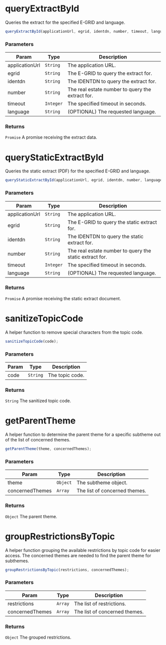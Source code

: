 
<Meta title="API Reference/Request/Extract" />

# queryExtractById

Queries the extract for the specified E-GRID and language.

```js
queryExtractById(applicationUrl, egrid, identdn, number, timeout, language);
```

### Parameters

| Param | Type | Description |
| --- | --- | --- |
| applicationUrl | <code>String</code> | The application URL. |
| egrid | <code>String</code> | The E-GRID to query the extract for. |
| identdn | <code>String</code> | The IDENTDN to query the extract for. |
| number | <code>String</code> | The real estate number to query the extract for. |
| timeout | <code>Integer</code> | The specified timeout in seconds. |
| language | <code>String</code> | (OPTIONAL) The requested language. |

### Returns

<code>Promise</code> A promise receiving the extract data.


# queryStaticExtractById

Queries the static extract (PDF) for the specified E-GRID and language.

```js
queryStaticExtractById(applicationUrl, egrid, identdn, number, language);
```

### Parameters

| Param | Type | Description |
| --- | --- | --- |
| applicationUrl | <code>String</code> | The application URL. |
| egrid | <code>String</code> | The E-GRID to query the static extract for. |
| identdn | <code>String</code> | The IDENTDN to query the static extract for. |
| number | <code>String</code> | The real estate number to query the static extract for. |
| timeout | <code>Integer</code> | The specified timeout in seconds. |
| language | <code>String</code> | (OPTIONAL) The requested language. |

### Returns

<code>Promise</code> A promise receiving the static extract document.


# sanitizeTopicCode

A helper function to remove special characters from the topic code.

```js
sanitizeTopicCode(code);
```

### Parameters

| Param | Type | Description |
| --- | --- | --- |
| code | <code>String</code> | The topic code. |

### Returns

<code>String</code> The sanitized topic code.


# getParentTheme

A helper function to determine the parent theme for a specific subtheme
out of the list of concerned themes.

```js
getParentTheme(theme, concernedThemes);
```

### Parameters

| Param | Type | Description |
| --- | --- | --- |
| theme | <code>Object</code> | The subtheme object. |
| concernedThemes | <code>Array</code> | The list of concerned themes. |

### Returns

<code>Object</code> The parent theme.


# groupRestrictionsByTopic

A helper function grouping the available restrictions by topic code for easier access.
The concerned themes are needed to find the parent theme for subthemes.

```js
groupRestrictionsByTopic(restrictions, concernedThemes);
```

### Parameters

| Param | Type | Description |
| --- | --- | --- |
| restrictions | <code>Array</code> | The list of restrictions. |
| concernedThemes | <code>Array</code> | The list of concerned themes. |

### Returns

<code>Object</code> The grouped restrictions.
